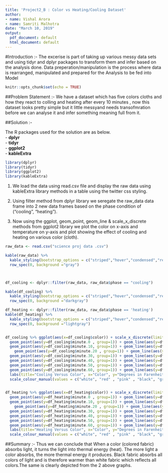 ---
title: 'Project2_B : Color vs Heating/Cooling Dataset'
author:
- name: Vishal Arora
- name: Samriti Malhotra
date: "March 10, 2019"
output:
  pdf_document: default
  html_document: default
---

#Introduction :- 
 The excerise is part of taking up various messy data sets and using tidyr and dplyr packages to transform them and infer based on the analysis done.  Data preperation/manipulation is the process where data is rearranged, manipulated and prepared for the Analysis to be fed into Model

```{r setup, include=FALSE}
knitr::opts_chunk$set(echo = TRUE)
```

##Problem Statement :- 
 We have a dataset which has five colors cloths and how they react to colling and heating after every 10 minutes , now this dataset looks pretty simple but it little messyand needs transofmration before we can analyse it and infer something meaning full from it.

##Solution :-

The R packages used for the solution are as below.     
 - **dplyr**   
 - **tidyr**    
 - **ggplot2**    
 - **kableExtra**

```{r include=FALSE}

library(dplyr)
library(tidyr)
library(ggplot2)
library(kableExtra)
```

1) We load the data using read.csv file and display the raw data using kableExtra library methods in a table using the twitter css styling.

2) Using filter method from dplyr library we seregate the raw_data data frame into 2 new data frames based on the phase condition of ("cooling", "heating").

3) Now using the ggplot, geom_point, geom_line & scale_x_discrete methods from ggplot2 library we plot the color on x-axis and temperature on y-axis and plot showing the effect of cooling  and heating on various color (cloth).

```{r}
raw_data <- read.csv("science proj data .csv")

kable(raw_data) %>% 
  kable_styling(bootstrap_options = c("striped","hover","condensed","responsive"),full_width   = F,position = "left",font_size = 12) %>%
  row_spec(0, background ="gray") 



df_cooling <- dplyr::filter(raw_data, raw_data$phase == "cooling")

kable(df_cooling) %>% 
  kable_styling(bootstrap_options = c("striped","hover","condensed","responsive"),full_width   = F,position = "left",font_size = 12) %>%
  row_spec(0, background ="darkgray")

df_heating <- dplyr::filter(raw_data, raw_data$phase == 'heating')
kable(df_heating) %>% 
  kable_styling(bootstrap_options = c("striped","hover","condensed","responsive"),full_width   = F,position = "left",font_size = 12) %>%
  row_spec(0, background ="lightgray")


df_cooling %>% ggplot(aes(x=df_cooling$color)) + scale_x_discrete(limits=df_cooling$color) + 
  geom_point(aes(y=df_cooling$minute.0 , group=1)) + geom_line(aes(y=df_cooling$minute.0, group=1, col="Minute0")) + 
  geom_point(aes(y=df_cooling$minute.10, group=1)) + geom_line(aes(y=df_cooling$minute.10, group=1, col="Minute10")) + 
    geom_point(aes(y=df_cooling$minute.20 , group=1)) + geom_line(aes(y=df_cooling$minute.20, group=1, col="Minute20")) + 
  geom_point(aes(y=df_cooling$minute.30, group=1)) + geom_line(aes(y=df_cooling$minute.30, group=1, col="Minute30")) + 
  geom_point(aes(y=df_cooling$minute.40, group=1)) + geom_line(aes(y=df_cooling$minute.40, group=1, col="Minute40")) +
  geom_point(aes(y=df_cooling$minute.50, group=1)) + geom_line(aes(y=df_cooling$minute.50, group=1, col="Minute50")) + 
  geom_point(aes(y=df_cooling$minute.60, group=1)) + geom_line(aes(y=df_cooling$minute.60, group=1, col="Minute60")) +
  labs(title="Cooling Versus Color", x="Color", y="Degrees in Farenheit", colour="") + 
  scale_colour_manual(values = c("white", "red" , "pink" , "black", "green" , "cyan" , "grey"))


df_heating %>% ggplot(aes(x=df_heating$color)) + scale_x_discrete(limits=df_heating$color) + 
  geom_point(aes(y=df_heating$minute.0 , group=1)) + geom_line(aes(y=df_heating$minute.0, group=1, col="Minute0")) + 
  geom_point(aes(y=df_heating$minute.10, group=1)) + geom_line(aes(y=df_heating$minute.10, group=1, col="Minute10")) + 
    geom_point(aes(y=df_heating$minute.20 , group=1)) + geom_line(aes(y=df_heating$minute.20, group=1, col="Minute20")) + 
  geom_point(aes(y=df_heating$minute.30, group=1)) + geom_line(aes(y=df_heating$minute.30, group=1, col="Minute30")) + 
  geom_point(aes(y=df_heating$minute.40, group=1)) + geom_line(aes(y=df_heating$minute.40, group=1, col="Minute40")) +
  geom_point(aes(y=df_heating$minute.50, group=1)) + geom_line(aes(y=df_heating$minute.50, group=1, col="Minute50")) + 
  geom_point(aes(y=df_heating$minute.60, group=1)) + geom_line(aes(y=df_heating$minute.60, group=1, col="Minute60")) +
  labs(title="Heating Versus Color", x="Color", y="Degrees in Farenheit", colour="") + 
  scale_colour_manual(values = c("white", "red" , "pink" , "black", "green" , "cyan" , "grey"))
```

##Summary :-
Thus we can conclude that When a color (colored fabric) absorbs light, it turns the light into thermal energy (heat). The more light a color absorbs, the more thermal energy it produces. Black fabric absorbs all colors of light and is therefore warmer than white fabric which reflects all colors.The same is clearly depicted from the 2 above graphs.

```{r}

```

